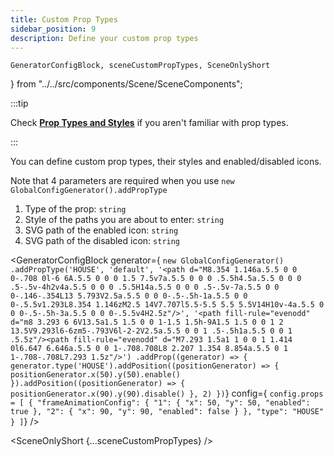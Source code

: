 ```yaml
---
title: Custom Prop Types
sidebar_position: 9
description: Define your custom prop types
---
```


    GeneratorConfigBlock, sceneCustomPropTypes, SceneOnlyShort
} from "../../src/components/Scene/SceneComponents";


:::tip

Check **[Prop Types and Styles](../prop-config/type-style)** if you aren't familiar with prop types.

:::

You can define custom prop types, their styles and enabled/disabled icons.

Note that 4 parameters are required when you use `new GlobalConfigGenerator().addPropType`

1. Type of the prop: `string`
2. Style of the paths you are about to enter: `string`
3. SVG path of the enabled icon: `string`
4. SVG path of the disabled icon: `string`

<GeneratorConfigBlock
    generator={
`new GlobalConfigGenerator()
    .addPropType('HOUSE', 'default',
        '<path d="M8.354 1.146a.5.5 0 0 0-.708 0l-6 6A.5.5 0 0 0 1.5 7.5v7a.5.5 0 0 0 .5.5h4.5a.5.5 0 0 0 .5-.5v-4h2v4a.5.5 0 0 0 .5.5H14a.5.5 0 0 0 .5-.5v-7a.5.5 0 0 0-.146-.354L13 5.793V2.5a.5.5 0 0 0-.5-.5h-1a.5.5 0 0 0-.5.5v1.293L8.354 1.146zM2.5 14V7.707l5.5-5.5 5.5 5.5V14H10v-4a.5.5 0 0 0-.5-.5h-3a.5.5 0 0 0-.5.5v4H2.5z"/>',
        '<path fill-rule="evenodd" d="m8 3.293 6 6V13.5a1.5 1.5 0 0 1-1.5 1.5h-9A1.5 1.5 0 0 1 2 13.5V9.293l6-6zm5-.793V6l-2-2V2.5a.5.5 0 0 1 .5-.5h1a.5.5 0 0 1 .5.5z"/><path fill-rule="evenodd" d="M7.293 1.5a1 1 0 0 1 1.414 0l6.647 6.646a.5.5 0 0 1-.708.708L8 2.207 1.354 8.854a.5.5 0 1 1-.708-.708L7.293 1.5z"/>')
    .addProp((generator) => {
        generator.type('HOUSE').addPosition((positionGenerator) => {
            positionGenerator.x(50).y(50).enable()
        }).addPosition((positionGenerator) => {
            positionGenerator.x(90).y(90).disable()
        }, 2)
    })`}
    config={
        `config.props = [
      {
        "frameAnimationConfig": {
          "1": {
            "x": 50,
            "y": 50,
            "enabled": true
          },
          "2": {
            "x": 90,
            "y": 90,
            "enabled": false
          }
        },
        "type": "HOUSE"
      }
    ]`} />

<SceneOnlyShort {...sceneCustomPropTypes} />
